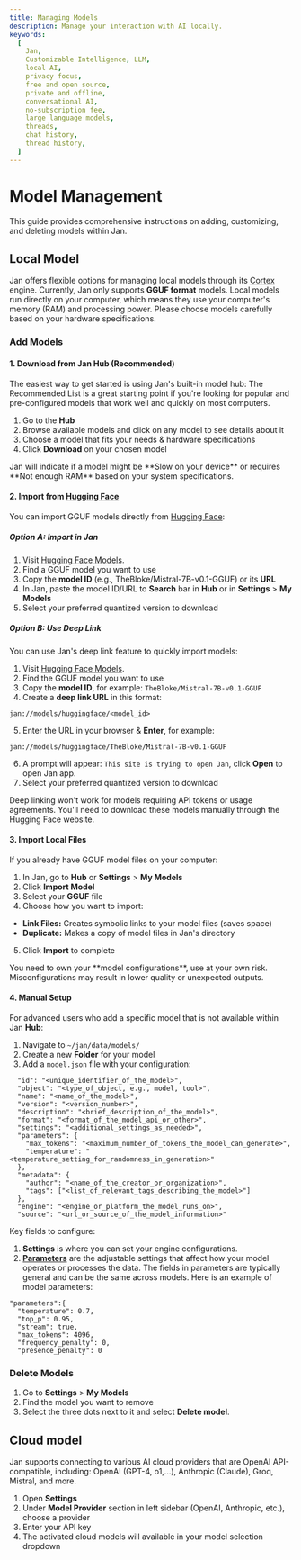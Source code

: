 ```yaml
---
title: Managing Models
description: Manage your interaction with AI locally.
keywords:
  [
    Jan,
    Customizable Intelligence, LLM,
    local AI,
    privacy focus,
    free and open source,
    private and offline,
    conversational AI,
    no-subscription fee,
    large language models,
    threads,
    chat history,
    thread history,
  ]
---
```


# Model Management
This guide provides comprehensive instructions on adding, customizing, and deleting models within Jan. 

## Local Model

Jan offers flexible options for managing local models through its [Cortex](https://cortex.so/) engine. Currently, Jan only supports **GGUF format** models.
<Callout type="info">
Local models run directly on your computer, which means they use your computer's memory (RAM) and processing power. Please choose models carefully based on your hardware specifications.
</Callout>

### Add Models

#### 1. Download from Jan Hub (Recommended)
The easiest way to get started is using Jan's built-in model hub:
The Recommended List is a great starting point if you're looking for popular and pre-configured models that work well and quickly on most computers.
1. Go to the **Hub**
2. Browse available models and click on any model to see details about it
3. Choose a model that fits your needs & hardware specifications
4. Click **Download** on your chosen model

<Callout type="info">
Jan will indicate if a model might be **Slow on your device** or requires **Not enough RAM** based on your system specifications.
</Callout>

#### 2. Import from [Hugging Face](https://huggingface.co/) 
You can import GGUF models directly from [Hugging Face](https://huggingface.co/):

##### Option A: Import in Jan
1. Visit [Hugging Face Models](https://huggingface.co/models).
2. Find a GGUF model you want to use
3. Copy the **model ID** (e.g., TheBloke/Mistral-7B-v0.1-GGUF) or its **URL**
4. In Jan, paste the model ID/URL to **Search** bar in **Hub** or in **Settings** > **My Models**
5. Select your preferred quantized version to download

##### Option B: Use Deep Link
You can use Jan's deep link feature to quickly import models:
1. Visit [Hugging Face Models](https://huggingface.co/models).
2. Find the GGUF model you want to use
3. Copy the **model ID**, for example: `TheBloke/Mistral-7B-v0.1-GGUF`
4. Create a **deep link URL** in this format:
```
jan://models/huggingface/<model_id>
```
5. Enter the URL in your browser & **Enter**, for example:
```
jan://models/huggingface/TheBloke/Mistral-7B-v0.1-GGUF
```
6. A prompt will appear: `This site is trying to open Jan`, click **Open** to open Jan app.
7. Select your preferred quantized version to download


<Callout type="warning">
Deep linking won't work for models requiring API tokens or usage agreements. You'll need to download these models manually through the Hugging Face website.
</Callout>

#### 3. Import Local Files
If you already have GGUF model files on your computer:
1. In Jan, go to **Hub** or **Settings** > **My Models**
2. Click **Import Model**
3. Select your **GGUF** file
4. Choose how you want to import:
  - **Link Files:** Creates symbolic links to your model files (saves space)
  - **Duplicate:** Makes a copy of model files in Jan's directory
5. Click **Import** to complete

<Callout type="info">
You need to own your **model configurations**, use at your own risk. Misconfigurations may result in lower quality or unexpected outputs. 
</Callout>

#### 4. Manual Setup
For advanced users who add a specific model that is not available within Jan **Hub**:
1. Navigate to `~/jan/data/models/`
2. Create a new **Folder** for your model
3. Add a `model.json` file with your configuration:
```
  "id": "<unique_identifier_of_the_model>",
  "object": "<type_of_object, e.g., model, tool>",
  "name": "<name_of_the_model>",
  "version": "<version_number>",
  "description": "<brief_description_of_the_model>",
  "format": "<format_of_the_model_api_or_other>",
  "settings": "<additional_settings_as_needed>",
  "parameters": {
    "max_tokens": "<maximum_number_of_tokens_the_model_can_generate>",
    "temperature": "<temperature_setting_for_randomness_in_generation>"
  },
  "metadata": {
    "author": "<name_of_the_creator_or_organization>",
    "tags": ["<list_of_relevant_tags_describing_the_model>"]
  },
  "engine": "<engine_or_platform_the_model_runs_on>",
  "source": "<url_or_source_of_the_model_information>"
```
Key fields to configure:
1. **Settings** is where you can set your engine configurations.
2. [**Parameters**](/docs/models#model-parameters) are the adjustable settings that affect how your model operates or processes the data. The fields in parameters are typically general and can be the same across models. Here is an example of model parameters:
```
"parameters":{
  "temperature": 0.7,
  "top_p": 0.95,
  "stream": true,
  "max_tokens": 4096,
  "frequency_penalty": 0,
  "presence_penalty": 0
```


### Delete Models
1. Go to **Settings** > **My Models**
2. Find the model you want to remove
3. Select the three dots next to it and select **Delete model**.

## Cloud model
Jan supports connecting to various AI cloud providers that are OpenAI API-compatible, including: OpenAI (GPT-4, o1,...), Anthropic (Claude), Groq, Mistral, and more.
1. Open **Settings**
2. Under **Model Provider** section in left sidebar (OpenAI, Anthropic, etc.), choose a provider
3. Enter your API key
4. The activated cloud models will available in your model selection dropdown